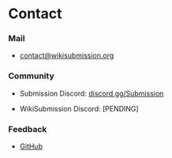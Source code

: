 # Contact

### Mail

* [contact@wikisubmission.org](mailto:contact@wikisubmission.org)

### Community

* Submission Discord: [discord.gg/Submission](https://discord.gg/Submission)

* WikiSubmission Discord: [PENDING]

### Feedback

* [GitHub](https://github.com/wikisubmission/website/issues/new?title=Feedback%20for%20%E2%80%9CContact%E2%80%9D&labels=feedback)